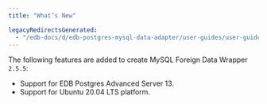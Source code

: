 ```yaml
---
title: "What’s New"

legacyRedirectsGenerated:
  - "/edb-docs/d/edb-postgres-mysql-data-adapter/user-guides/user-guide/2.5.5/whats_new.html"
---
```


<div id="whats_new" class="registered_link"></div>

The following features are added to create MySQL Foreign Data Wrapper `2.5.5`:

-   Support for EDB Postgres Advanced Server 13.
-   Support for Ubuntu 20.04 LTS platform.
